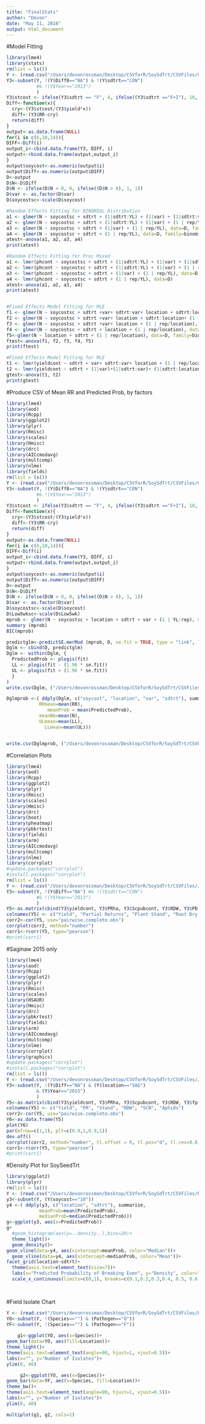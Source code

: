 ```yaml
---
title: "FinalStats"
author: "Devon"
date: "May 11, 2016"
output: html_document
---
```


#Model Fitting
```r
library(lme4)
library(stats)
rm(list = ls())
Y <- (read.csv("/Users/devonrossman/Desktop/CSVforR/SoySdTrt/CSVFiles/CADnoCON.csv"))
Y3<-subset(Y, !(Y$Diff8=="NA") & !(Y$sdtrt=="CON") 
           #& !(Y$Year=="2013")
           )
Y3$stcost <- ifelse(Y3$sdtrt == "F", 4, ifelse((Y3$sdtrt =="F+I"), 10, 20))
Diff<-function(x){
  cry<-(Y3$stcost/(Y3$yield*x))
  diff<-(Y3$RR-cry)
  return(diff)
}
output<-as.data.frame(NULL)
for(i in c(6,10,14)){
DIFF<-Diff(i)
output_i<-cbind.data.frame(Y3, DIFF, i)
output<-rbind.data.frame(output,output_i)
}
output$soycost<-as.numeric(output$i)
output$Diff<-as.numeric(output$DIFF)
D<-output
D$N<-D$Diff
D$N <- ifelse(D$N < 0, 0, ifelse((D$N > 0), 1, 1))
D$var <- as.factor(D$var)
D$soycostsc<-scale(D$soycost)

#Random Effects Fitting for BINOMIAL Distribution
a1 <- glmer(N ~ soycostsc + sdtrt + (1|sdtrt:YL) + (1|var) + (1|sdtrt:var) + (1 | rep/YL), data=D, family=binomial)
a2 <- glmer(N ~ soycostsc + sdtrt + (1|sdtrt:YL) + (1|var) + (1 | rep/YL), data=D, family=binomial)
a3 <- glmer(N ~ soycostsc + sdtrt + (1|var) + (1 | rep/YL), data=D, family=binomial)
a4 <- glmer(N ~ soycostsc + sdtrt + (1 | rep/YL), data=D, family=binomial)
atest<-anova(a1, a2, a3, a4)
print(atest)

#Random Effects Fitting for Proc Mixed
a1 <- lmer(phcont ~ soycostsc + sdtrt + (1|sdtrt:YL) + (1|var) + (1|sdtrt:var) + (1 | rep/YL), data=D)
a2 <- lmer(phcont ~ soycostsc + sdtrt + (1|sdtrt:YL) + (1|var) + (1 | rep/YL), data=D)
a3 <- lmer(phcont ~ soycostsc + sdtrt + (1|var) + (1 | rep/YL), data=D)
a4 <- lmer(phcont ~ soycostsc + sdtrt + (1 | rep/YL), data=D)
atest<-anova(a1, a2, a3, a4)
print(atest)


#Fixed Effects Model Fitting for MLE
f1 <- glmer(N ~ soycostsc + sdtrt +var+ sdtrt:var+ location + sdtrt:location+ (1 | rep/location), data=D, family=binomial)
f2 <- glmer(N ~ soycostsc + sdtrt +var+ location + sdtrt:location+ (1 | rep/location), data=D, family=binomial)
f3 <- glmer(N ~ soycostsc + sdtrt +var+ location + (1 | rep/location), data=D, family=binomial)
f4 <- glmer(N ~ soycostsc + sdtrt + location + (1 | rep/location), data=D, family=binomial)
f5<-glmer(N ~ location + sdtrt + (1 | rep/location), data=D, family=binomial)
ftest<-anova(f1, f2, f3, f4, f5)
print(ftest)

#Fixed Effects Model Fitting for MLE
t1 <- lmer(yieldcont ~ sdtrt + var+ sdtrt:var+ location + (1 | rep/location), data=D)
t2 <- lmer(yieldcont ~ sdtrt + (1|var)+(1|sdtrt:var)+ (1|sdtrt:location) + (1 | rep/location), data=D)
gtest<-anova(t1, t2)
print(gtest)
```


#Produce CSV of Mean RR and Predicted Prob, by factors
```r
library(lme4)
library(aod)
library(Rcpp)
library(ggplot2)
library(plyr)
library(Rmisc)
library(scales)
library(Hmisc)
library(drc)
library(AICcmodavg)
library(multcomp)
library(nlme)
library(fields)
rm(list = ls())
Y <- (read.csv("/Users/devonrossman/Desktop/CSVforR/SoySdTrt/CSVFiles/CADnoCON.csv"))
Y3<-subset(Y, !(Y$Diff8=="NA") & !(Y$sdtrt=="CON") 
           #& !(Y$Year=="2013")
           )
Y3$stcost <- ifelse(Y3$sdtrt == "F", 4, ifelse((Y3$sdtrt =="F+I"), 10, 20))
Diff<-function(x){
  cry<-(Y3$stcost/(Y3$yield*x))
  diff<-(Y3$RR-cry)
  return(diff)
}
output<-as.data.frame(NULL)
for(i in c(6,10,14)){
DIFF<-Diff(i)
output_i<-cbind.data.frame(Y3, DIFF, i)
output<-rbind.data.frame(output,output_i)
}
output$soycost<-as.numeric(output$i)
output$Diff<-as.numeric(output$DIFF)
D<-output
D$N<-D$Diff
D$N <- ifelse(D$N < 0, 0, ifelse((D$N > 0), 1, 1))
D$var <- as.factor(D$var)
D$soycostsc<-scale(D$soycost)
D$Low5wksc<-scale(D$Low5wk)
mprob <- glmer(N ~ soycostsc + location + sdtrt + var + (1 | YL:rep), data=D, family=binomial)
summary (mprob)
BIC(mprob)

predictglm<-predictSE.merMod (mprob, D, se.fit = TRUE, type = "link", level=0, print.matrix = FALSE) 
Dglm <- cbind(D, predictglm)
Dglm <- within(Dglm, {
  PredictedProb <- plogis(fit)
  LL <- plogis(fit - (1.96 * se.fit))
  UL <- plogis(fit + (1.96 * se.fit))
  }
)
write.csv(Dglm, ("/Users/devonrossman/Desktop/CSVforR/SoySdTrt/CSVFiles/P/ProbFull.csv"))

Dglmprob <-( ddply(Dglm, c("soycost", "location", "var", "sdtrt"), summarise,
            RRmean=mean(RR),
               meanProb = mean(PredictedProb),
            meanN6=mean(N),
            ULmean=mean(LL),
              LLmean=mean(UL)))


write.csv(Dglmprob, ("/Users/devonrossman/Desktop/CSVforR/SoySdTrt/CSVFiles/P/Prob.csv"))

```


#Correlation Plots
```r
library(lme4)
library(aod)
library(Rcpp)
library(ggplot2)
library(plyr)
library(Rmisc)
library(scales)
library(Hmisc)
library(drc)
library(boot)
library(pheatmap)
library(pbkrtest) 
library(fields)
library(arm)
library(AICcmodavg)
library(multcomp)
library(nlme)
library(corrplot)
#update.packages("corrplot")
#install.packages("corrplot")
rm(list = ls())
Y <- (read.csv("/Users/devonrossman/Desktop/CSVforR/SoySdTrt/CSVFiles//CADMay17.csv"))
Y3<-subset(Y, !(Y$Diff=="NA") #& !(Y$sdtrt=="CON") 
           #& !(Y$Year=="2013")
           )
Y5<-as.matrix(cbind(Y3$yieldcont, Y3$PRha, Y3$Scpubcont, Y3$RDW, Y3$PD, Y3$Low5wk, Y3$ac))
colnames(Y5) <- c("Yield", "Partial Returns", "Plant Stand", "Root Dry Weight", "Planting Date", "Low Temps", "Aphid Counts")
corr2<-cor(Y5, use="pairwise.complete.obs")
corrplot(corr2, method="number")
corr1<-rcorr(Y5, type="pearson")
#print(corr1)
```

#Saginaw 2015 only
```r
library(lme4)
library(aod)
library(Rcpp)
library(ggplot2)
library(plyr)
library(Rmisc)
library(scales)
library(HSAUR)
library(Hmisc)
library(drc)
library(pbkrtest) 
library(fields)
library(arm)
library(AICcmodavg)
library(multcomp)
library(nlme)
library(corrplot)
library(graphics)
#update.packages("corrplot")
#install.packages("corrplot")
rm(list = ls())
Y <- (read.csv("/Users/devonrossman/Desktop/CSVforR/SoySdTrt/CSVFiles//CADMay17.csv"))
Y3<-subset(Y, !(Y$Diff=="NA") & (Y$location=="SAG") 
           & (Y$Year=="2015")
           )
Y5<-as.matrix(cbind(Y3$yieldcont, Y3$PRha, Y3$Scpubcont, Y3$RDW, Y3$fpfi, Y3$ac))
colnames(Y5) <- c("Yield", "PR", "Stand", "RDW", "SCN", "Aphids")
corr2<-cor(Y5, use="pairwise.complete.obs")
Y6<-as.data.frame(Y5)
plot(Y6)
par(mfrow=c(1,1), plt=c(0.9,1,0.9,1))
dev.off()
corrplot(corr2, method="number", tl.offset = 0, tl.pos="d", tl.cex=0.8, cl.pos="b")
corr1<-rcorr(Y5, type="pearson")
#print(corr1)

```


#Density Plot for SoySeedTrt
```r
library(ggplot2)
library(plyr)
rm(list = ls())
Y <- (read.csv("/Users/devonrossman/Desktop/CSVforR/SoySdTrt/CSVFiles/P/ProbFull.csv"))
y3<-subset(Y, (Y$soycost=="10"))
y4 <-( ddply(y3, c("location", "sdtrt"), summarise,
            meanProb=mean(PredictedProb),
            medianProb=median(PredictedProb)))
g<-ggplot(y3, aes(x=PredictedProb))
g+
  #geom_histogram(aes(y=..density..),bins=20)+
  theme_light()+
  geom_density()+
geom_vline(data=y4, aes(xintercept=meanProb, color="Median"))+ 
  geom_vline(data=y4, aes(xintercept=medianProb, color="Mean"))+
facet_grid(location~sdtrt)+
  theme(axis.text=element_text(size=7))+
  labs(x="Predicted Probability of Breaking Even", y="Density", color="Averages")+
  scale_x_continuous(limits=c(0,1), breaks=c(0.1,0.2,0.3,0.4, 0.5, 0.6,0.7,0.8,0.9))
  



```

#Field Isolate Chart
```r
Y <- (read.csv("/Users/devonrossman/Desktop/CSVforR/SoySdTrt/CSVFiles/FieldIsolates_May24.csv"))
YO<-subset(Y, !(Species=="") & (Pathogen=="O"))
YF<-subset(Y, !(Species=="") & (Pathogen=="F"))
     
    g1<-ggplot(YO, aes(x=Species))+
geom_bar(data=YO, aes(fill=Location))+ 
theme_light()+
theme(axis.text=element_text(angle=90, hjust=1, vjust=0.5))+
labs(x="", y="Number of Isolates")+
ylim(0, 40)

     g2<-ggplot(YO, aes(x=Species))+
geom_bar(data=YF, aes(x=Species, fill=Location))+
theme_bw()+
theme(axis.text=element_text(angle=90, hjust=1, vjust=0.5))+
labs(x="", y="Number of Isolates")+ 
ylim(0, 40)

multiplot(g1, g2, cols=1)

```



